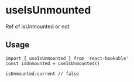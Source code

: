 # useIsUnmounted

Ref of isUnmounted or not

## Usage

```tsx
import { useIsUnmounted } from 'react-hookable'
const isUnmounted = useIsUnmounted()

isUnmounted.current // false
```
